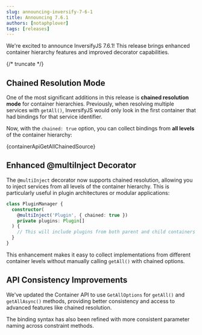 ```yaml
---
slug: announcing-inversify-7-6-1
title: Announcing 7.6.1
authors: [notaphplover]
tags: [releases]
---
```


We're excited to announce InversifyJS 7.6.1! This release brings enhanced container hierarchy features and improved decorator capabilities.

{/* truncate */}

## Chained Resolution Mode

One of the most significant additions in this release is **chained resolution mode** for container hierarchies. Previously, when resolving multiple services with `getAll()`, InversifyJS would only look in the first container that had bindings for that service identifier.

Now, with the `chained: true` option, you can collect bindings from **all levels** of the container hierarchy:

<CodeBlock language="ts">{containerApiGetAllChainedSource}</CodeBlock>

## Enhanced @multiInject Decorator

The `@multiInject` decorator now supports chained resolution, allowing you to inject services from all levels of the container hierarchy. This is particularly useful in plugin architectures or modular applications:

```ts
class PluginManager {
  constructor(
    @multiInject('Plugin', { chained: true })
    private plugins: Plugin[]
  ) {
    // This will include plugins from both parent and child containers
  }
}
```

This enhancement makes it easy to collect implementations from different container levels without manually calling `getAll()` with chained options.

## API Consistency Improvements

We've updated the Container API to use `GetAllOptions` for `getAll()` and `getAllAsync()` methods, providing better consistency and access to advanced features like chained resolution.

The binding syntax has also been refined with more consistent parameter naming across constraint methods.
